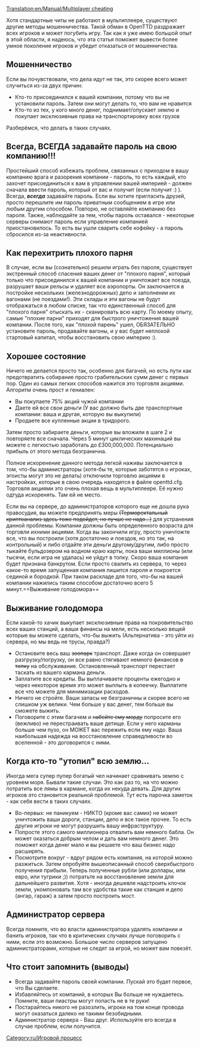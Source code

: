 [[Translation:en/Manual/Multiplayer cheating]]

[[Category:ru/Игровой процесс]]
Хотя стандартные читы не работают в мультиплеере, существуют другие методы мошенничества.  Такой обман в OpenTTD раздражает всех игроков и может погубить игру. Так как я уже имею большой опыт в этой области, я надеюсь, что эта статья поможет вывести более умное поколение игроков и убедит отказаться от мошенничества.

==Мошенничество==

Если вы почувствовали, что дела идут не так, это скорее всего может случиться из-за двух причин:

* Кто-то присоединился к вашей компании, потому что вы не установили пароль. Затем они могут делать то, что вам не нравится
* Кто-то из тех, у кого много денег, поднимает/опускает землю и покупает эксклюзивные права на транспортировку всех грузов

Разберёмся, что делать в таких случаях.

==Всегда, ВСЕГДА задавайте пароль на свою компанию!!!==

Простейший способ избежать проблем, связанных с приходом в вашу компанию врага и разорения компании - пароль, то есть каждый, кто захочет присоединиться к вам в управлении вашей империей - должен сначала ввести пароль, который от вас и получит (если получит :) ). Всегда, '''''всегда''''' задавайте пароль. Если вы хотите пригласить друзей, просто перешлите им пароль приватным сообщением в игре или любым другим способом. Повторю, не оставляйте компанию без пароля. Также, наблюдайте за тем, чтобы пароль оставался - некоторые серверы снимают пароль если управление компанией приостановилось. То есть вы ушли сварить себе кофейку - а пароль сбросился из-за неактивности.

==Как перехитрить плохого парня==

В случае, если вы (сознательно) решили играть без пароля, существует экстренный способ спасения ваших денег от "плохого парня", который только что присоединился к вашей компании и уничтожает все поезда, разрушает ваши рельсы и удаляет все аэропорты. Он заключается в постройке нескольких (железнодорожных) депо и заполнении их вагонами (не поездами!). Эти склады и эти вагоны не будут отображаться в любом списке, так что единственный способ для "плохого парня" отыскать их - сканировать всю карту. По моему опыту, самые "плохие парни" приходят для быстрого уничтожения вашей компании. После того, как "плохой парень" ушел, ОБЯЗАТЕЛЬНО установите пароль, продавайте вагоны, и у вас будет неплохой стартовый капитал, чтобы восстановить свою империю :).

==Хорошее состояние==

Ничего не делается просто так, особенно для багачей, но есть пути как предотвратить собирание просто грабительских сумм денег с первых пор. Один из самых легких способов нажится это торговля акциями. Алгоритм очень прост и гениален:
* Вы покупаете 75% акций чужой компании
* Даете ей все свои деньги (У вас должно быть две транспортные компании: ваша и другая, которую вы выкупили)
* Продаете все купленные акции в тридорого.
Затем просто забираете деньги, которые вы вложили в шаге 2 и повторяете все сначала. Через 5 минут циклических махинаций вы можете с легкостью заработать до £300,000,000. Потенциально прибыль от этого метода безгранична.

Полное искоренение данного метода легкой наживы заключается в том, что-бы администраторы (хотя-бы те, которые заботятся о игроках, эгоисты могут это не делать) отключили торговлю акциями в настройках, которые в свою очередь находятся в файле openttd.cfg. Торговля акциями это очень плохая вещь в мультиплеере. Её нужно одтуда искоренять. Там ей не место.

Если вы на сервере, до администраторов которого еще не дошла рука правосудия, вы можете предпринять меры <strike>(Терморектальный криптоанализ здесь тоже подойдет, но лучше не надо...)</strike> для устранения данной проблемы. Компании должны быть определенного возраста для торговли ихними акциями. Когда вы закончили игру, просто уничтожте все, что вы построили (хотя достаточно и поездов, но это так, на контрольный) и либо отдайте эти деньги другому/другим, либо просто тыкайте бульдозером на водном краю карты, пока ваши миллионы (или тысячи, если игра не удалась) не уйдут в топку. Скоро ваша компания будет признана банкрутом. Если просто свалить из сервера, то через какое-то время запущенная компания лишится пароля и покроется сединой и бородкой. При таком раскладе для того, что-бы на вашей компании нажились таким способом достаточно всего 5 минут.==Выживание голодомора==

==Выживание голодомора==

Если какой-то хачик выкупает эксклюзивные права на покровительство всех ваших станций, а ваши финансы на мели, есть несколько вещей которые вы можете сделать, что-бы выжить (Альтернатива - это уйти из сервера, но мы ведь не трусы, правда?)

* Остановите весь ваш <strike>зоопарк</strike> транспорт. Даже когда он совершает разгрузку/погрузку, он все равно стягивают немного финансов <strike>в топку</strike> на обслуживание. Остановленный транспорт перестает таскать из вашего кармана деньги.
* Заплатите все кредиты. Вы выплачиваете проценты ежегодно и через некоторое время это может выплыть в копеечку. Выплатите все что можете для минимизации расходов.
* Ничего не стройте. Ваши запасы не безграничны и скорее всего не слишком уж велики. Чем больше у вас денег, тем больше вы сможете выжить.
* Поговорите с этим багачем и <strike>набейте ему морду</strike> попросите его (вежливо) не перестраивать ваше детище. Если у него карманы больше чем пузо, он МОЖЕТ вас пережить если ему надо. Ваша наибольшая надежда на восстановление справедливости во вселенной - это договорится с ними.

==Когда кто-то "утопил" всю землю...==

Иногда мега супер пупер богатый чел начинает сравнивать землю с уровнем моря. Бывали такие случаи. Это как раз то, на что можно потратить все лямы в кармане, когда их некуда девать. Для других игроков это становится реальной проблемой. Тут есть парочка заметок - как себя вести в таких случаях.

* Во-первых: не паникуем - НИКТО (кроме вас самих) не может уничтожить ваши дороги, станции, депо и все такое прочее. То есть другие игроки не могут разрушить вашу инфраструктуру.
* Попросте этого самого миллионера отвалить вам немного бабла. Он может оказаться добрым челом и дать вам немного денег. Это поможет когда денег мало и вы решаете что ваш бизнес надо расширять.
* Посмотрите вокруг - вдруг рядом есть компания, на которой можно разжиться. Затем опробуйте вышеописанный способ сверхбыстрого получения прибыли. Теперь полученные рубли (или доллары, или евро, или тугрики ;)) потратьте на восстановление земли для дальнейшего развития. Хотя - иногда дешевле надстроить клочок земли, укомпоновать там все удобства такие как станция и депо (ангар, гараж) а затем просто построить мост.

==Администратор сервера==

Всегда помните, что во власти администратора удалять компании и банить игроков, так что в критических случаях лучше поговорить с ними, если это возможно. Большое число серверов запущено администраторами, которые не следят за игрой, но может вам повезёт.

==Что стоит запомнить (выводы)==

* Всегда задавайте пароль своей компании. Пускай это будет первое, что Вы сделаете.
* Избавляйтесь от компаний, в которых Вы больше не нуждаетесь. Помните, ваши пиастры могут попасть не в те руки!
* Постарайтесь никого не разозлить, игроки на том конце провода могут оказаться далеко не такими безобидными.
* Администратор сервера - Ваш друг. Используйте его всегда в случае проблем, если получится.